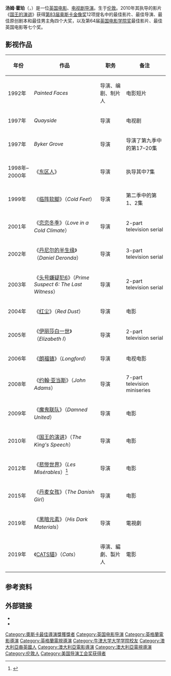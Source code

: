 {{not|湯姆·霍珀_(1985年生演員)}}
{{noteTA
|T=zh-hk:湯·賀柏;zh-tw:湯姆·霍伯;zh-cn:汤姆·霍珀;
|G1=Movie
|1=zh-hk:湯;zh-tw:湯姆;zh-cn:汤姆;
|2=zh-hk:賀柏;zh-tw:霍伯;zh-cn:霍珀;
}}
{{Infobox entertainer
| type = 導演
| image   = TomHopper10TIFF.jpg
| caption  = 汤姆·霍珀出席2010年[[多伦多电影节|多伦多电影节]]
| birth_name   = Thomas George Hooper
| birth_date   = {{birth date and age|1972|10|1}}
| birth_place  = {{UK}}[[伦敦|伦敦]]
| occupation   = 电影和电视导演
| years_active = 1990年-现在
| academyawards='''[[奧斯卡最佳導演獎|最佳導演]]'''<br>2010年 《[[国王的演讲|国王的演讲]]》
| emmyawards='''迷你影集及電視電影最佳執導'''<br>2006年 《[[伊丽莎白一世_(电视剧)|伊丽莎白一世]]》
| baftaawards='''[[英國電影學院獎最佳影片|最佳英國影片]]'''<br>2010年 《[[国王的演讲|国王的演讲]]》
| goyaawards='''最佳歐洲影片'''<br>2010年 《[[国王的演讲|国王的演讲]]》
| goldenraspberryawards='''最差電影'''<br>2019 《CATS貓》 <br> '''最差導演'''<br>2019 《CATS貓》<br>'''最差劇本'''<br>2019 《CATS貓》
}}
{{中文譯名
| putonghua = 汤姆·霍珀
| taiwan    = 湯姆·霍伯
| cantonese = 湯·賀柏
}}
'''汤姆·霍珀'''（{{lang-en|'''Tom Hooper'''}}，{{bd|1972年|10月1日|||catIdx=Hooper}}）是一位[[英国|英国]][[电影|电影]]、[[电视剧|电视剧]][[导演|导演]]。生于[[伦敦|伦敦]]。2010年其执导的影片《[[国王的演讲|国王的演讲]]》获得[[第83届奥斯卡金像奖|第83届奥斯卡金像奖]]12项提名中的最佳影片、最佳导演、最佳原创剧本和最佳男主角四个大奖，以及第64届[[英国电影学院奖|英国电影学院奖]]最佳影片、最佳英国电影等七个奖。

==影视作品==
{| class="wikitable sortable"
! 年份
! 作品
! 职务
! 备注
|-
| 1992年
| ''Painted Faces''
| 导演、编剧、制片人
| 电影短片
|-
| 1997年
| ''Quayside''
| 导演
| 电视剧
|-
| 1997年
| ''Byker Grove''
| 导演
| 导演了第九季中的第17–20集
|-
| 1998年–2000年
|《[[东区人|东区人]]》
| 导演
| 执导其中7集 
|-
| 1999年
| 《[[临阵软脚|临阵软脚]]》（''Cold Feet''）
| 导演
| 第二季中的第1、2集
|-
| 2001年
| 《[[恋恋冬季|恋恋冬季]]》（''Love in a Cold Climate''）
| 导演
| 2-part television serial
|-
| 2002年
| 《[[丹尼尔的半生缘|丹尼尔的半生缘]]》（''Daniel Deronda''）
| 导演
| 3-part television serial
|-
| 2003年
| 《[[头号嫌疑犯6|头号嫌疑犯6]]》（''Prime Suspect 6: The Last Witness''）
| 导演
| 2-part television serial
|-
| 2004年
| 《[[红尘_(2004年影片)|红尘]]》（''Red Dust''）
| 导演
| 电影
|-
| 2005年
| 《[[伊丽莎白一世_(电视剧)|伊丽莎白一世]]》（''Elizabeth I''）
| 导演
| 2-part television serial
|-
| 2006年
| 《[[朗福镇_(电影)|朗福镇]]》（''Longford''）
| 导演
| 电视电影
|-
| 2008年
| 《[[约翰·亚当斯|约翰·亚当斯]]》（''John Adams''）
| 导演
| 7-part television miniseries
|-
| 2009年
| 《[[魔鬼联队|魔鬼联队]]》（''Damned United''）
| 导演
| 电影
|-
| 2010年
| 《[[国王的演讲|国王的演讲]]》（''The King's Speech''）
| 导演
| 电影
|-
| 2012年
| 《[[悲惨世界_(2012年电影)|悲惨世界]]》（''Les Misérables''）<ref>{{cite web |url=http://ent.163.com/12/1111/09/8G14LI2F000300B1.html |language= |title=《悲惨世界》国际版预告曝光 场面宏大群星献唱 |publisher=Mtime时光网 |date=2012-11-11 |accessdate= |archive-url=https://web.archive.org/web/20121115040340/http://ent.163.com/12/1111/09/8G14LI2F000300B1.html |archive-date=2012-11-15 |dead-url=yes }}</ref>
| 导演
| 电影
|-
| 2015年
|《[[丹麦女孩|丹麦女孩]]》（''The Danish Girl''）
| 导演
| 电影
|-
| 2019年
| 《[[黑暗元素_(電視劇)|黑暗元素]]》（''His Dark Materials''）
| 导演
| 電視劇
|-
| 2019年
| 《[[CATS貓|CATS貓]]》（''Cats''）
| 導演、編劇、製片人
| 電影
|}

== 参考资料 ==
<references/>

==外部链接==
*{{IMDb name|0393799|汤姆·霍伯}}
*{{douban people|1274998|汤姆·霍伯}}

{{Tom Hooper}}
{{奥斯卡最佳导演奖}}
{{黄金时段艾美奖迷你电视系列剧／电视电影／剧情类特别节目最佳执导}}
{{導演協會獎最佳導演}}
{{Authority control}}
{{DEFAULTSORT:Hooper, Tom}}
[[Category:奧斯卡最佳導演獎獲獎者|Category:奧斯卡最佳導演獎獲獎者]]
[[Category:英国电影导演|Category:英国电影导演]]
[[Category:英格蘭電影導演|Category:英格蘭電影導演]]
[[Category:英格蘭電視導演|Category:英格蘭電視導演]]
[[Category:牛津大学大学学院校友|Category:牛津大学大学学院校友]]
[[Category:澳大利亞裔英國人|Category:澳大利亞裔英國人]]
[[Category:澳大利亞電影導演|Category:澳大利亞電影導演]]
[[Category:澳大利亞電視導演|Category:澳大利亞電視導演]]
[[Category:伦敦人|Category:伦敦人]]
[[Category:美国导演工会奖获得者|Category:美国导演工会奖获得者]]